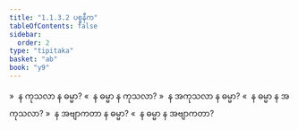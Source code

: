 ```yaml
---
title: "1.1.3.2 ပစ္စနီက"
tableOfContents: false
sidebar:
  order: 2
type: "tipitaka"
basket: "ab"
book: "y9"
---
```



<DynamicBreadcrumb />

<Division number="10" book="y9" e="ch" v="35" p="3">

<Paragraph number="44" book="y9">
»  န ကုသလာ န ဓမ္မာ?
</Paragraph>

<Paragraph number="45" book="y9">
«  န ဓမ္မာ န ကုသလာ?
</Paragraph>

<Paragraph number="46" book="y9">
»  န အကုသလာ န ဓမ္မာ?
</Paragraph>

<Paragraph number="47" book="y9">
«  န ဓမ္မာ န အကုသလာ?
</Paragraph>

<Paragraph number="48" book="y9">
»  န အဗျာကတာ န ဓမ္မာ?
</Paragraph>

<Paragraph number="49" book="y9">
«  န ဓမ္မာ န အဗျာကတာ?
</Paragraph>
</Division>